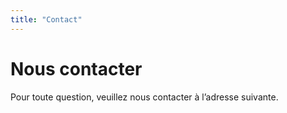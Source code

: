 ```yaml
---
title: "Contact"
---
```


# Nous contacter

Pour toute question, veuillez nous contacter à l'adresse suivante.
